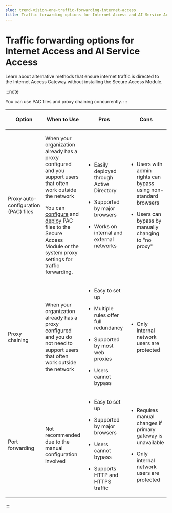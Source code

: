 ```yaml
---
slug: trend-vision-one-traffic-forwarding-internet-access
title: Traffic forwarding options for Internet Access and AI Service Access
---
```

# Traffic forwarding options for Internet Access and AI Service Access

Learn about alternative methods that ensure internet traffic is directed to the Internet Access Gateway without installing the Secure Access Module.

:::note

You can use PAC files and proxy chaining concurrently.
:::

<table>
<colgroup>
<col style="width: 14%" />
<col style="width: 28%" />
<col style="width: 28%" />
<col style="width: 28%" />
</colgroup>
<thead>
<tr>
<th><p>Option</p></th>
<th><p>When to Use</p></th>
<th><p>Pros</p></th>
<th><p>Cons</p></th>
</tr>
</thead>
<tbody>
<tr>
<td><p>Proxy auto-configuration (PAC) files</p></td>
<td><p>When your organization already has a proxy configured and you support users that often work outside the network</p>
<p>You can <a href="trend-vision-one-pac-file-configuration">configure</a> and <a href="trend-vision-one-pac-file-deployment">deploy</a> PAC files to the Secure Access Module or the system proxy settings for traffic forwarding.</p></td>
<td><ul>
<li><p>Easily deployed through Active Directory</p></li>
<li><p>Supported by major browsers</p></li>
<li><p>Works on internal and external networks</p></li>
</ul></td>
<td><ul>
<li><p>Users with admin rights can bypass using non-standard browsers</p></li>
<li><p>Users can bypass by manually changing to "no proxy"</p></li>
</ul></td>
</tr>
<tr>
<td><p>Proxy chaining</p></td>
<td><p>When your organization already has a proxy configured and you do not need to support users that often work outside the network</p></td>
<td><ul>
<li><p>Easy to set up</p></li>
<li><p>Multiple rules offer full redundancy</p></li>
<li><p>Supported by most web proxies</p></li>
<li><p>Users cannot bypass</p></li>
</ul></td>
<td><ul>
<li><p>Only internal network users are protected</p></li>
</ul></td>
</tr>
<tr>
<td><p>Port forwarding</p></td>
<td><p>Not recommended due to the manual configuration involved</p></td>
<td><ul>
<li><p>Easy to set up</p></li>
<li><p>Supported by major browsers</p></li>
<li><p>Users cannot bypass</p></li>
<li><p>Supports HTTP and HTTPS traffic</p></li>
</ul></td>
<td><ul>
<li><p>Requires manual changes if primary gateway is unavailable</p></li>
<li><p>Only internal network users are protected</p></li>
</ul></td>
</tr>
</tbody>
</table>
::::
